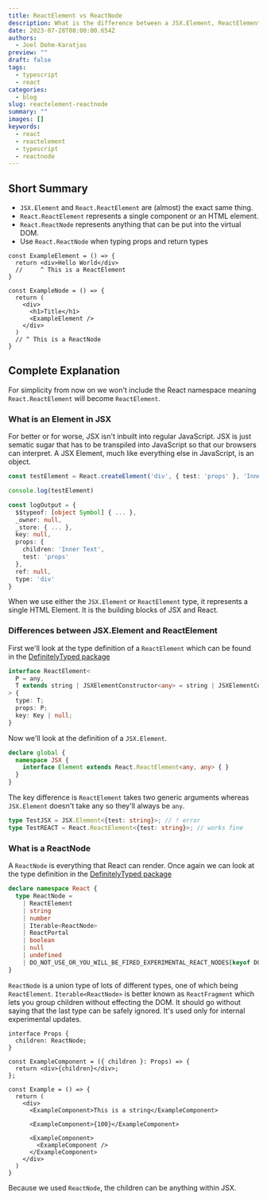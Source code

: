 ```yaml
---
title: ReactElement vs ReactNode
description: What is the difference between a JSX.Element, ReactElement and a ReactNode and why does it matter?
date: 2023-07-28T08:00:00.654Z
authors:
  - Joel Dohm-Karatjas
preview: ""
draft: false
tags:
  - typescript
  - react
categories:
  - blog
slug: reactelement-reactnode
summary: ""
images: []
keywords:
  - react
  - reactelement
  - typescript
  - reactnode
---
```


## Short Summary

- `JSX.Element` and `React.ReactElement` are (almost) the exact same thing.
- `React.ReactElement` represents a single component or an HTML element.
- `React.ReactNode` represents anything that can be put into the virtual DOM.
- Use `React.ReactNode` when typing props and return types

```tsx
const ExampleElement = () => {
  return <div>Hello World</div>
  //     ^ This is a ReactElement
}

const ExampleNode = () => {
  return (
    <div>
      <h1>Title</h1>
      <ExampleElement />
    </div>
  )
  // ^ This is a ReactNode
}
```

## Complete Explanation

For simplicity from now on we won't include the React namespace meaning `React.ReactElement` will become `ReactElement`.

### What is an Element in JSX

For better or for worse, JSX isn't inbuilt into regular JavaScript.
JSX is just sematic sugar that has to be transpiled into JavaScript so that our browsers can interpret.
A JSX Element, much like everything else in JavaScript, is an object.

```ts
const testElement = React.createElement('div', { test: 'props' }, 'Inner Text')

console.log(testElement)

const logOutput = {
  $$typeof: [object Symbol] { ... },
  _owner: null,
  _store: { ... },
  key: null,
  props: {
    children: 'Inner Text',
    test: 'props'
  },
  ref: null,
  type: 'div'
}
```

When we use either the `JSX.Element` or `ReactElement` type, it represents a single HTML Element.
It is the building blocks of JSX and React.

### Differences between JSX.Element and ReactElement

First we'll look at the type definition of a `ReactElement` which can be found in the [DefinitelyTyped package](https://github.com/DefinitelyTyped/DefinitelyTyped/blob/master/types/react/index.d.ts#L163)
```ts
interface ReactElement<
  P = any,
  T extends string | JSXElementConstructor<any> = string | JSXElementConstructor<any>
> {
  type: T;
  props: P;
  key: Key | null;
}
```

Now we'll look at the definition of a `JSX.Element`.
```ts
declare global {
  namespace JSX {
    interface Element extends React.ReactElement<any, any> { }
  }
}
```

The key difference is `ReactElement` takes two generic arguments whereas `JSX.Element` doesn't take any so they'll always be `any`.
```ts
type TestJSX = JSX.Element<{test: string}>; // ! error
type TestREACT = React.ReactElement<{test: string}>; // works fine
```

### What is a ReactNode

A `ReactNode` is everything that React can render.
Once again we can look at the type definition in the [DefinitelyTyped package](https://github.com/DefinitelyTyped/DefinitelyTyped/blob/b23a36e669fa127d1035e22ca93faab85b98e49f/types/react/index.d.ts#L263)
```ts
declare namespace React {
  type ReactNode =
    | ReactElement
    | string
    | number
    | Iterable<ReactNode>
    | ReactPortal
    | boolean
    | null
    | undefined
    | DO_NOT_USE_OR_YOU_WILL_BE_FIRED_EXPERIMENTAL_REACT_NODES[keyof DO_NOT_USE_OR_YOU_WILL_BE_FIRED_EXPERIMENTAL_REACT_NODES];
}
```
`ReactNode` is a union type of lots of different types, one of which being `ReactElement`.
`Iterable<ReactNode>` is better known as `ReactFragment` which lets you group children without effecting the DOM.
It should go without saying that the last type can be safely ignored.
It's used only for internal experimental updates.

```tsx
interface Props {
  children: ReactNode;
}

const ExampleComponent = ({ children }: Props) => {
  return <div>{children}</div>;
};

const Example = () => {
  return (
    <div>
      <ExampleComponent>This is a string</ExampleComponent>

      <ExampleComponent>{100}</ExampleComponent>

      <ExampleComponent>
        <ExampleComponent />
      </ExampleComponent>
    </div>
  )
}
```
Because we used `ReactNode`, the children can be anything within JSX.
